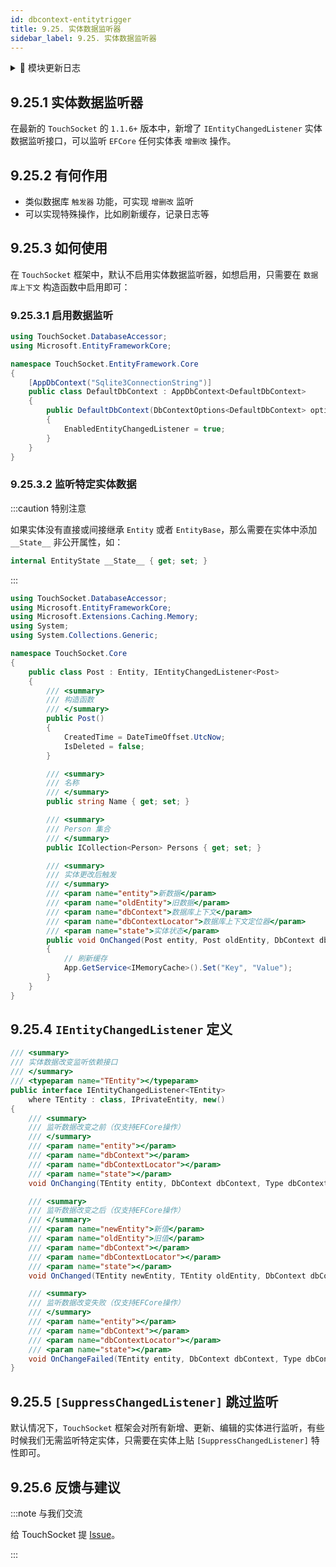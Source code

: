 ```yaml
---
id: dbcontext-entitytrigger
title: 9.25. 实体数据监听器
sidebar_label: 9.25. 实体数据监听器
---
```



<details>
  <summary>📝 模块更新日志</summary>
  <div>
<div>

- **问题修复**

  - &nbsp;<Tag>修复</Tag> `EFCore` 实体监听器 `IEntityChangedListener` 问题 <sup>4.8.1.7</sup> <sup>⏱️2022.11.26</sup> [#I61CTI](https://gitee.com/rrqm_home/TouchSocket/issues/I61CTI)

</div>
  </div>
</details>

## 9.25.1 实体数据监听器

在最新的 `TouchSocket` 的 `1.1.6+` 版本中，新增了 `IEntityChangedListener` 实体数据监听接口，可以监听 `EFCore` 任何实体表 `增删改` 操作。

## 9.25.2 有何作用

- 类似数据库 `触发器` 功能，可实现 `增删改` 监听
- 可以实现特殊操作，比如刷新缓存，记录日志等

## 9.25.3 如何使用

在 `TouchSocket` 框架中，默认不启用实体数据监听器，如想启用，只需要在 `数据库上下文` 构造函数中启用即可：

### 9.25.3.1 启用数据监听

```cs showLineNumbers  {11}
using TouchSocket.DatabaseAccessor;
using Microsoft.EntityFrameworkCore;

namespace TouchSocket.EntityFramework.Core
{
    [AppDbContext("Sqlite3ConnectionString")]
    public class DefaultDbContext : AppDbContext<DefaultDbContext>
    {
        public DefaultDbContext(DbContextOptions<DefaultDbContext> options) : base(options)
        {
            EnabledEntityChangedListener = true;
        }
    }
}
```

### 9.25.3.2 监听特定实体数据

:::caution 特别注意

如果实体没有直接或间接继承 `Entity` 或者 `EntityBase`，那么需要在实体中添加 `__State__` 非公开属性，如：

```cs
internal EntityState __State__ { get; set; }
```

:::

```cs showLineNumbers  {9,30-41}
using TouchSocket.DatabaseAccessor;
using Microsoft.EntityFrameworkCore;
using Microsoft.Extensions.Caching.Memory;
using System;
using System.Collections.Generic;

namespace TouchSocket.Core
{
    public class Post : Entity, IEntityChangedListener<Post>
    {
        /// <summary>
        /// 构造函数
        /// </summary>
        public Post()
        {
            CreatedTime = DateTimeOffset.UtcNow;
            IsDeleted = false;
        }

        /// <summary>
        /// 名称
        /// </summary>
        public string Name { get; set; }

        /// <summary>
        /// Person 集合
        /// </summary>
        public ICollection<Person> Persons { get; set; }

        /// <summary>
        /// 实体更改后触发
        /// </summary>
        /// <param name="entity">新数据</param>
        /// <param name="oldEntity">旧数据</param>
        /// <param name="dbContext">数据库上下文</param>
        /// <param name="dbContextLocator">数据库上下文定位器</param>
        /// <param name="state">实体状态</param>
        public void OnChanged(Post entity, Post oldEntity, DbContext dbContext, Type dbContextLocator, EntityState state)
        {
            // 刷新缓存
            App.GetService<IMemoryCache>().Set("Key", "Value");
        }
    }
}
```

## 9.25.4 `IEntityChangedListener` 定义

```cs showLineNumbers  {25}
/// <summary>
/// 实体数据改变监听依赖接口
/// </summary>
/// <typeparam name="TEntity"></typeparam>
public interface IEntityChangedListener<TEntity>
    where TEntity : class, IPrivateEntity, new()
{
    /// <summary>
    /// 监听数据改变之前（仅支持EFCore操作）
    /// </summary>
    /// <param name="entity"></param>
    /// <param name="dbContext"></param>
    /// <param name="dbContextLocator"></param>
    /// <param name="state"></param>
    void OnChanging(TEntity entity, DbContext dbContext, Type dbContextLocator, EntityState state) { }

    /// <summary>
    /// 监听数据改变之后（仅支持EFCore操作）
    /// </summary>
    /// <param name="newEntity">新值</param>
    /// <param name="oldEntity">旧值</param>
    /// <param name="dbContext"></param>
    /// <param name="dbContextLocator"></param>
    /// <param name="state"></param>
    void OnChanged(TEntity newEntity, TEntity oldEntity, DbContext dbContext, Type dbContextLocator, EntityState state);

    /// <summary>
    /// 监听数据改变失败（仅支持EFCore操作）
    /// </summary>
    /// <param name="entity"></param>
    /// <param name="dbContext"></param>
    /// <param name="dbContextLocator"></param>
    /// <param name="state"></param>
    void OnChangeFailed(TEntity entity, DbContext dbContext, Type dbContextLocator, EntityState state) { }
}
```

## 9.25.5 `[SuppressChangedListener]` 跳过监听

默认情况下，`TouchSocket` 框架会对所有新增、更新、编辑的实体进行监听，有些时候我们无需监听特定实体，只需要在实体上贴 `[SuppressChangedListener]` 特性即可。

## 9.25.6 反馈与建议

:::note 与我们交流

给 TouchSocket 提 [Issue](https://gitee.com/rrqm_home/TouchSocket/issues/new?issue)。

:::
